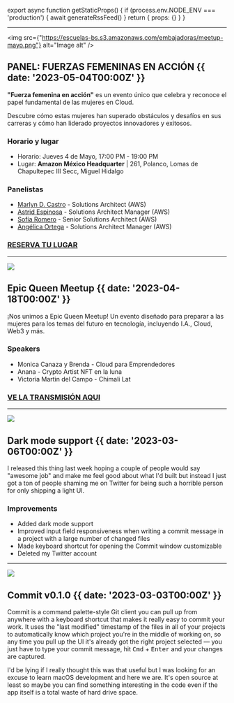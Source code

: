 

export async function getStaticProps() {
  if (process.env.NODE_ENV === 'production') {
    await generateRssFeed()
  }
  return { props: {} }
}

---

<img src={"https://escuelas-bs.s3.amazonaws.com/embajadoras/meetup-mayo.png"} alt="Image alt" />

## PANEL: FUERZAS FEMENINAS EN ACCIÓN {{ date: '2023-05-04T00:00Z' }}

**"Fuerza femenina en acción"** es un evento único que celebra y reconoce el papel fundamental de las mujeres en Cloud.

Descubre cómo estas mujeres han superado obstáculos y desafíos en sus carreras y cómo han liderado proyectos innovadores y exitosos.

### <FcAlarmClock /> Horario y lugar

- Horario: Jueves 4 de Mayo, 17:00 PM - 19:00 PM
- Lugar: **Amazon México Headquarter** | 261, Polanco, Lomas de Chapultepec III Secc, Miguel Hidalgo

### <FcOnlineSupport /> Panelistas
- [Marlyn D. Castro](https://www.linkedin.com/in/marlyn-dayana-castro-gonzalez-b19a6912/) - Solutions Architect (AWS)
- [Astrid Espinosa](https://www.linkedin.com/in/astridespinosapertalta/) - Solutions Architect Manager (AWS)
- [Sofía Romero](https://www.linkedin.com/in/sofy-chan/) - Senior Solutions Architect (AWS)
- [Angélica Ortega](https://www.linkedin.com/in/angelicaortegahdz/) - Solutions Architect Manager (AWS)

### <FcBookmark /> [RESERVA TU LUGAR](https://bit.ly/embajadoras-cloud-aws)

---

![](@/images/epicqueen.png)

## Epic Queen Meetup {{ date: '2023-04-18T00:00Z' }}

¡Nos unimos a Epic Queen Meetup! Un evento diseñado para preparar a las mujeres para los temas del futuro en tecnología, incluyendo I.A., Cloud, Web3 y más.

### <SparkleIcon /> Speakers

- Monica Canaza y Brenda - Cloud para Emprendedores
- Anana - Crypto Artist NFT en la luna
- Victoria Martin del Campo - Chimali  Lat

### <FcBookmark /> [VE LA TRANSMISIÓN AQUI](https://www.youtube.com/watch?v=MdfeZQxtePk)

---

![](@/images/dark-mode.png)

## Dark mode support {{ date: '2023-03-06T00:00Z' }}

I released this thing last week hoping a couple of people would say "awesome job" and make me feel good about what I'd built but instead I just got a ton of people shaming me on Twitter for being such a horrible person for only shipping a light UI.

### <SparkleIcon /> Improvements

- Added dark mode support
- Improved input field responsiveness when writing a commit message in a project with a large number of changed files
- Made keyboard shortcut for opening the Commit window customizable
- Deleted my Twitter account

---

![](@/images/first-release.png)

## Commit v0.1.0 {{  date: '2023-03-03T00:00Z' }}

Commit is a command palette-style Git client you can pull up from anywhere with a keyboard shortcut that makes it really easy to commit your work. It uses the "last modified" timestamp of the files in all of your projects to automatically know which project you're in the middle of working on, so any time you pull up the UI it's already got the right project selected — you just have to type your commit message, hit <kbd>Cmd</kbd> + <kbd>Enter</kbd> and your changes are captured.

I'd be lying if I really thought this was that useful but I was looking for an excuse to learn macOS development and here we are. It's open source at least so maybe you can find something interesting in the code even if the app itself is a total waste of hard drive space.
